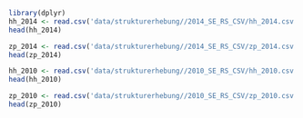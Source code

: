 ```r
library(dplyr)
hh_2014 <- read.csv('data/strukturerhebung//2014_SE_RS_CSV/hh_2014.csv', sep =';')
head(hh_2014)
```
```r
zp_2014 <- read.csv('data/strukturerhebung//2014_SE_RS_CSV/zp_2014.csv', sep =';')
head(zp_2014)
```

```r
hh_2010 <- read.csv('data/strukturerhebung//2010_SE_RS_CSV/hh_2010.csv', sep =';')
head(hh_2010)
```
```r
zp_2010 <- read.csv('data/strukturerhebung//2010_SE_RS_CSV/zp_2010.csv', sep =';')
head(zp_2010)
```

